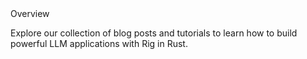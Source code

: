 <div className="section-title">Overview</div>

Explore our collection of blog posts and tutorials to learn how to build powerful LLM applications with Rig in Rust.
